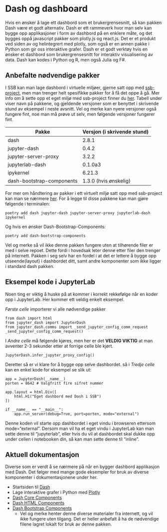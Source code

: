 # Dash og dashboard

Hvis en ønsker å lage ett dashbord som et brukergrensesnitt, så kan pakken Dash være et godt alternativ. Dash er ett rammeverk hvor man selv kan bygge opp applikasjoner i form av dashbord på en enklere måte, og det bygges oppå javascript pakker som plotly.js og react.js. Det er et produkt ved siden av og helintegrert med plotly, som også er en annen pakke i Python som gir oss interaktive grafer. Dash er et godt verktøy hvis en ønsker et dashbord som brukergrensesnitt for interaktiv visualisering av data. Dash kan kodes i Python og R, men også Julia og F#.

## Anbefalte nødvendige pakker

I SSB kan man lage dashbord i virtuelle miljøer, gjerne satt opp med [ssb-project](./ssbproject.html), men man trenger helt spesifikke pakker for å få det oppe å gå. Mer info om å sette opp et eget miljø med ssb-project finner du [her](./nytt-ssbproject.html). Tabell under viser navn på pakkene, og gjeldende versjoner som er benyttet i skrivende stund av eksempel i neste avsnitt. Vel og merke kan nyere versjoner også fungere fint, noe man må prøve ut selv, men følgende versjoner fungerer fint.

| Pakke                     | Versjon (i skrivende stund) |
| ------------------------- | --------------------------- |
| dash                      | 2.8.1                       |
| jupyter-dash              | 0.4.2                       |
| jupyter-server-proxy      | 3.2.2                       |
| jupyterlab-dash           | 0.1.0a3                     |
| ipykernel                 | 6.21.3                      |
| dash-bootstrap-components | 1.3.0 (hvis ønskelig)       |

For mer om håndtering av pakker i ett virtuelt miljø satt opp med ssb-project kan man se nærmere [her](./nytt-ssbproject.qmd#installere-pakker). For å legge til disse pakkene kan man gjøre følgende i terminalen:

```.python
poetry add dash jupyter-dash jupyter-server-proxy jupyterlab-dash ipykernel
```

Og hvis en ønsker Dash-Bootstrap-Components:

```.python
poetry add dash-bootstrap-components
``` 

Vel og merke så vil ikke denne pakken fungere uten at tilhørende filer er med i selve repoet. Dette fordi i hovedsak leter denne etter filer den trenger på internett. Pakken i seg selv har en fordel i at det er lettere å bygge opp utseende(layout) i dashbordet ditt, samt andre komponenter som ikke ligger i standard dash pakken.

## Eksempel kode i JupyterLab

Noen ting er viktig å huske på at kommer i korrekt rekkefølge når en koder opp i JupyterLab. Her kommer ett veldig enkelt eksempel.

*Første celle* importerer vi alle nødvendige pakker

```.python
from dash import html
from jupyter_dash import JupyterDash
from jupyter_dash.comms import _send_jupyter_config_comm_request
_send_jupyter_config_comm_request()
```

I *Andre celle* må følgende kjøres, men her er det **VELDIG VIKTIG** at man avventer 2-3 sekunder etter at forrige celle ble kjørt.

```.python
JupyterDash.infer_jupyter_proxy_config()
```

Deretter så er vi klare for å bygge opp selve dashbordet. så i *Tredje celle* kan en enkel kode for eksempel se slik ut:

```.python
app = JupyterDash(__name__)
porten = 8642 # Valgfritt fire sifret nummer

app.layout = html.Div([
    html.H1("Eget dashbord med Dash i SSB")
])

if __name__ == "__main__":
    app.run_server(debug=True, port=porten, mode="external")
```

Denne koden vil starte opp dashbordet i eget vindu i browseren ettersom mode="external". Dersom man vil ha et eget vindu i JupyterLab kan man sette denne til "jupyterlab", eller hvis du vil at dashbordet skal dukke opp under cellen i notebooken din, så kan man sette denne til "inline".

## Aktuell dokumentasjon

Diverse som er verdt å se nærmere på når en bygger dashbord applikasjon med Dash. Det følger med mange gode eksempler for bruk av diverse komponenter i dokumentasjonene under her.

- Startsiden til [Dash](https://dash.plotly.com/?_gl=1*1pt5jva*_ga*MTcxNzc5OTEzNC4xNjQ5NjU4MjA3*_ga_6G7EE0JNSC*MTY3ODI1NjMzOC42NS4xLjE2NzgyNTYzNjYuMC4wLjA.)
- Lage interaktive grafer i Python med [Plotly](https://plotly.com/python/)
- [Dash Core Components](https://dash.plotly.com/dash-core-components)
- [Dash HTML Components](https://dash.plotly.com/dash-html-components)
- [Dash Bootstrap Components](https://dash-bootstrap-components.opensource.faculty.ai/docs/components/)
    - Vel og merke henter denne diverse materialer fra internett, og vil ikke fungere uten tilgang. Det er heller anbefalt å ha de nødvendige filene lagret lokalt for bruk av denne pakken.